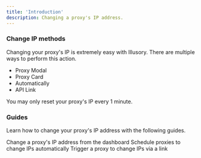```yaml
---
title: 'Introduction'
description: Changing a proxy's IP address.
---
```


### Change IP methods

Changing your proxy's IP is extremely easy with Illusory. There are multiple ways to perform this action.

- Proxy Modal
- Proxy Card
- Automatically
- API Link

<Warning>You may only reset your proxy's IP every 1 minute.</Warning>

### Guides

Learn how to change your proxy's IP address with the following guides.

<CardGroup cols={2}>
    <Card title="Change IP Manually" icon="arrow-pointer" href="/docs/proxy-actions/change-ip/change-ip-manually">
        Change a proxy's IP address from the dashboard
    </Card>
    <Card title="Change IP Automatically" icon="clock" href="/docs/proxy-actions/change-ip/change-ip-automatically">
        Schedule proxies to change IPs automatically
    </Card>
    <Card title="Change IP via Link" icon="link" href="/docs/proxy-actions/change-ip/change-ip-link">
        Trigger a proxy to change IPs via a link
    </Card>
</CardGroup>